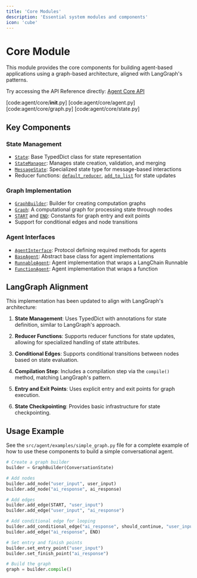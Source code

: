 ---
title: 'Core Modules'
description: 'Essential system modules and components'
icon: 'cube'
---

# Core Module

This module provides the core components for building agent-based applications using a graph-based architecture, aligned with LangGraph's patterns.

Try accessing the API Reference directly: [Agent Core API](/api-reference#core)

[code:agent/core/__init__.py]
[code:agent/core/agent.py]
[code:agent/core/graph.py]
[code:agent/core/state.py]
## Key Components

### State Management

- [`State`](/definitions/agent_core_state#class-state): Base TypedDict class for state representation
- [`StateManager`](/definitions/agent_core_state#class-statemanager): Manages state creation, validation, and merging
- [`MessageState`](/definitions/agent_core_state#class-messagestate): Specialized state type for message-based interactions
- Reducer functions: [`default_reducer`](/definitions/agent_core_state#function-default_reducer), [`add_to_list`](/definitions/agent_core_state#function-add_to_list) for state updates

### Graph Implementation

- [`GraphBuilder`](/definitions/agent_core_graph#class-graphbuilder): Builder for creating computation graphs
- [`Graph`](/definitions/agent_core_graph#class-graph): A computational graph for processing state through nodes
- [`START`](/definitions/agent_core_graph) and [`END`](/definitions/agent_core_graph): Constants for graph entry and exit points
- Support for conditional edges and node transitions

### Agent Interfaces

- [`AgentInterface`](/definitions/agent_core_agent#class-agentinterface): Protocol defining required methods for agents
- [`BaseAgent`](/definitions/agent_core_agent#class-baseagent): Abstract base class for agent implementations
- [`RunnableAgent`](/definitions/agent_core_agent#class-runnableagent): Agent implementation that wraps a LangChain Runnable
- [`FunctionAgent`](/definitions/agent_core_agent#class-functionagent): Agent implementation that wraps a function

## LangGraph Alignment

This implementation has been updated to align with LangGraph's architecture:

1. **State Management**: Uses TypedDict with annotations for state definition, similar to LangGraph's approach.

2. **Reducer Functions**: Supports reducer functions for state updates, allowing for specialized handling of state attributes.

3. **Conditional Edges**: Supports conditional transitions between nodes based on state evaluation.

4. **Compilation Step**: Includes a compilation step via the `compile()` method, matching LangGraph's pattern.

5. **Entry and Exit Points**: Uses explicit entry and exit points for graph execution.

6. **State Checkpointing**: Provides basic infrastructure for state checkpointing.

## Usage Example

See the `src/agent/examples/simple_graph.py` file for a complete example of how to use these components to build a simple conversational agent.

```python
# Create a graph builder
builder = GraphBuilder(ConversationState)

# Add nodes
builder.add_node("user_input", user_input)
builder.add_node("ai_response", ai_response)

# Add edges
builder.add_edge(START, "user_input")
builder.add_edge("user_input", "ai_response")

# Add conditional edge for looping
builder.add_conditional_edge("ai_response", should_continue, "user_input")
builder.add_edge("ai_response", END)

# Set entry and finish points
builder.set_entry_point("user_input")
builder.set_finish_point("ai_response")

# Build the graph
graph = builder.compile()
